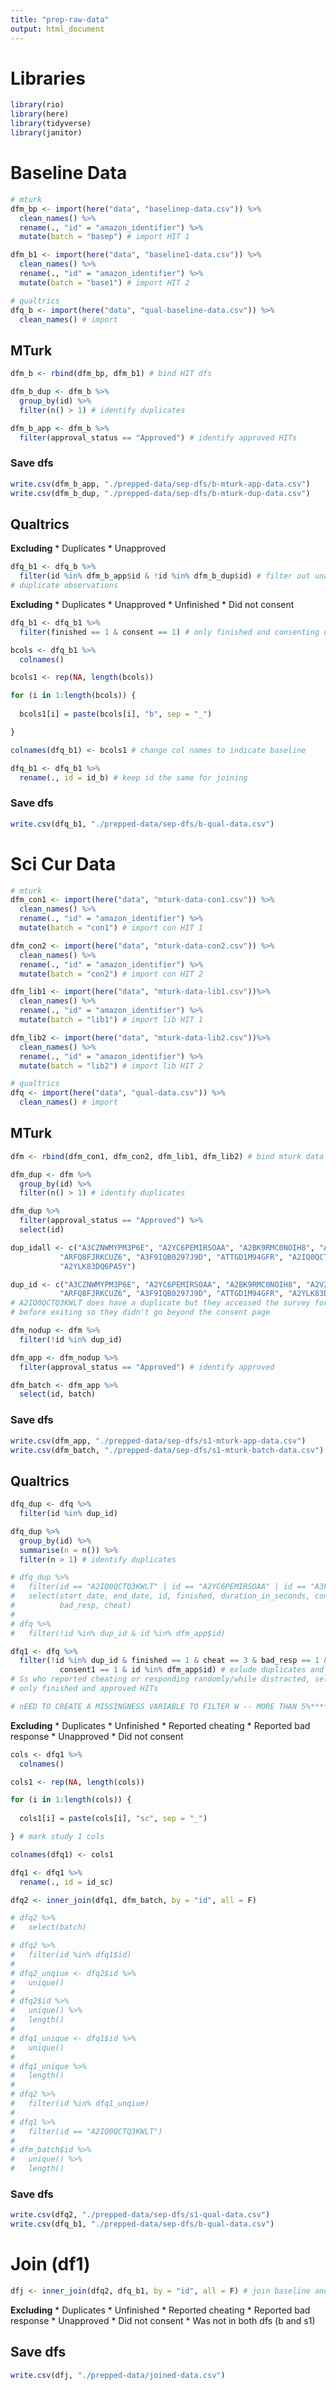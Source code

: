 ```yaml
---
title: "prep-raw-data"
output: html_document
---
```


# Libraries
```r
library(rio)
library(here)
library(tidyverse)
library(janitor)
```

# Baseline Data
```r
# mturk
dfm_bp <- import(here("data", "baselinep-data.csv")) %>% 
  clean_names() %>% 
  rename(., "id" = "amazon_identifier") %>% 
  mutate(batch = "basep") # import HIT 1

dfm_b1 <- import(here("data", "baseline1-data.csv")) %>% 
  clean_names() %>% 
  rename(., "id" = "amazon_identifier") %>% 
  mutate(batch = "base1") # import HIT 2

# qualtrics
dfq_b <- import(here("data", "qual-baseline-data.csv")) %>% 
  clean_names() # import
```

## MTurk
```r
dfm_b <- rbind(dfm_bp, dfm_b1) # bind HIT dfs
```

```r
dfm_b_dup <- dfm_b %>% 
  group_by(id) %>% 
  filter(n() > 1) # identify duplicates

dfm_b_app <- dfm_b %>% 
  filter(approval_status == "Approved") # identify approved HITs
```

### Save dfs
```r
write.csv(dfm_b_app, "./prepped-data/sep-dfs/b-mturk-app-data.csv")
write.csv(dfm_b_dup, "./prepped-data/sep-dfs/b-mturk-dup-data.csv")
```

## Qualtrics
**Excluding**
* Duplicates
* Unapproved
```r
dfq_b1 <- dfq_b %>% 
  filter(id %in% dfm_b_app$id & !id %in% dfm_b_dup$id) # filter out unapproved/
# duplicate observations
```

**Excluding**
* Duplicates
* Unapproved
* Unfinished
* Did not consent
```r
dfq_b1 <- dfq_b1 %>% 
  filter(finished == 1 & consent == 1) # only finished and consenting obs
```

```r
bcols <- dfq_b1 %>% 
  colnames()

bcols1 <- rep(NA, length(bcols))

for (i in 1:length(bcols)) {
  
  bcols1[i] = paste(bcols[i], "b", sep = "_")

}

colnames(dfq_b1) <- bcols1 # change col names to indicate baseline

dfq_b1 <- dfq_b1 %>% 
  rename(., id = id_b) # keep id the same for joining
```

### Save dfs
```r
write.csv(dfq_b1, "./prepped-data/sep-dfs/b-qual-data.csv")
```

# Sci Cur Data
```r
# mturk
dfm_con1 <- import(here("data", "mturk-data-con1.csv")) %>% 
  clean_names() %>% 
  rename(., "id" = "amazon_identifier") %>% 
  mutate(batch = "con1") # import con HIT 1

dfm_con2 <- import(here("data", "mturk-data-con2.csv")) %>% 
  clean_names() %>% 
  rename(., "id" = "amazon_identifier") %>% 
  mutate(batch = "con2") # import con HIT 2

dfm_lib1 <- import(here("data", "mturk-data-lib1.csv"))%>% 
  clean_names() %>% 
  rename(., "id" = "amazon_identifier") %>% 
  mutate(batch = "lib1") # import lib HIT 1

dfm_lib2 <- import(here("data", "mturk-data-lib2.csv"))%>% 
  clean_names() %>% 
  rename(., "id" = "amazon_identifier") %>% 
  mutate(batch = "lib2") # import lib HIT 2

# qualtrics
dfq <- import(here("data", "qual-data.csv")) %>% 
  clean_names() # import
```

## MTurk
```r
dfm <- rbind(dfm_con1, dfm_con2, dfm_lib1, dfm_lib2) # bind mturk data into 1 df
```

```r
dfm_dup <- dfm %>% 
  group_by(id) %>% 
  filter(n() > 1) # identify duplicates

dfm_dup %>% 
  filter(approval_status == "Approved") %>% 
  select(id)

dup_idall <- c("A3CZNWMYPM3P6E", "A2YC6PEMIRSOAA", "A2BK9RMC0NOIH8", "A2V27A9GZA1NR2",
           "ARFQ8FJRKCUZ6", "A3F9IQB0297J9D", "ATTGD1M94GFR", "A2IQ0QCTQ3KWLT",
           "A2YLK83DQ6PA5Y")

dup_id <- c("A3CZNWMYPM3P6E", "A2YC6PEMIRSOAA", "A2BK9RMC0NOIH8", "A2V27A9GZA1NR2",
           "ARFQ8FJRKCUZ6", "A3F9IQB0297J9D", "ATTGD1M94GFR", "A2YLK83DQ6PA5Y")
# A2IQ0QCTQ3KWLT does have a duplicate but they accessed the survey for 19s
# before exiting so they didn't go beyond the consent page

dfm_nodup <- dfm %>% 
  filter(!id %in% dup_id)
```

```r
dfm_app <- dfm_nodup %>% 
  filter(approval_status == "Approved") # identify approved
```

```r
dfm_batch <- dfm_app %>% 
  select(id, batch)
```

### Save dfs
```r
write.csv(dfm_app, "./prepped-data/sep-dfs/s1-mturk-app-data.csv")
write.csv(dfm_batch, "./prepped-data/sep-dfs/s1-mturk-batch-data.csv")
```

## Qualtrics
```r
dfq_dup <- dfq %>% 
  filter(id %in% dup_id)

dfq_dup %>% 
  group_by(id) %>% 
  summarise(n = n()) %>% 
  filter(n > 1) # identify duplicates

# dfq_dup %>% 
#   filter(id == "A2IQ0QCTQ3KWLT" | id == "A2YC6PEMIRSOAA" | id == "A3F9IQB0297J9D") %>% 
#   select(start_date, end_date, id, finished, duration_in_seconds, consent1,
#          bad_resp, cheat)
# 
# dfq %>% 
#   filter(!id %in% dup_id & id %in% dfm_app$id)
```

```r
dfq1 <- dfq %>% 
  filter(!id %in% dup_id & finished == 1 & cheat == 3 & bad_resp == 1 &
           consent1 == 1 & id %in% dfm_app$id) # exlude duplicates and 
# Ss who reported cheating or responding randomly/while distracted, select
# only finished and approved HITs

# nEED TO CREATE A MISSINGNESS VARIABLE TO FILTER W -- MORE THAN 5%****
```

**Excluding**
* Duplicates
* Unfinished
* Reported cheating
* Reported bad response
* Unapproved
* Did not consent

```r
cols <- dfq1 %>% 
  colnames()

cols1 <- rep(NA, length(cols))

for (i in 1:length(cols)) {
  
  cols1[i] = paste(cols[i], "sc", sep = "_")

} # mark study 1 cols

colnames(dfq1) <- cols1

dfq1 <- dfq1 %>% 
  rename(., id = id_sc)
```

```r
dfq2 <- inner_join(dfq1, dfm_batch, by = "id", all = F)

# dfq2 %>% 
#   select(batch)
```

```r
# dfq2 %>% 
#   filter(id %in% dfq1$id)
# 
# dfq2_unqiue <- dfq2$id %>% 
#   unique()
# 
# dfq2$id %>% 
#   unique() %>% 
#   length()
# 
# dfq1_unique <- dfq1$id %>% 
#   unique()
# 
# dfq1_unique %>% 
#   length()
# 
# dfq2 %>% 
#   filter(id %in% dfq1_unqiue)
# 
# dfq1 %>% 
#   filter(id == "A2IQ0QCTQ3KWLT")
# 
# dfm_batch$id %>% 
#   unique() %>% 
#   length()
```

### Save dfs
```r
write.csv(dfq2, "./prepped-data/sep-dfs/s1-qual-data.csv")
write.csv(dfq_b1, "./prepped-data/sep-dfs/b-qual-data.csv")
```

# Join (df1)
```r
dfj <- inner_join(dfq2, dfq_b1, by = "id", all = F) # join baseline and study 1 q data
```

**Excluding**
* Duplicates
* Unfinished
* Reported cheating
* Reported bad response
* Unapproved
* Did not consent
* Was not in both dfs (b and s1)

## Save dfs
```r
write.csv(dfj, "./prepped-data/joined-data.csv")
```

